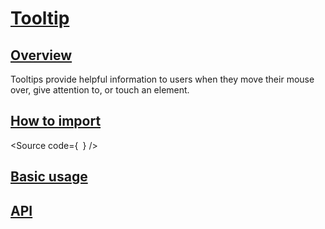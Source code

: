 

<Meta of={Stories} />

# [Tooltip](#tooltip)

## [Overview](#overview)

Tooltips provide helpful information to users when they move their mouse over, give attention to, or touch an element.

## [How to import](#how-to-import)

<Source
  code={`
`}
/>

## [Basic usage](#basic-usage)

<Canvas of={Stories.Base} />

## [API](#api)

<ArgTypes of={Stories} />
